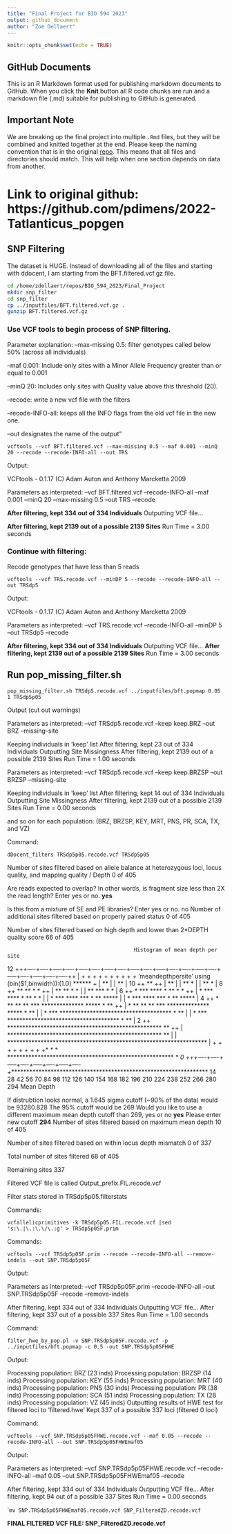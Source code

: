 ```yaml
---
title: "Final Project for BIO 594 2023"
output: github_document
author: "Zoe Dellaert"
---
```


```r
knitr::opts_chunk$set(echo = TRUE)
```

## GitHub Documents

This is an R Markdown format used for publishing markdown documents to GitHub. When you click the **Knit** button all R code chunks are run and a markdown file (.md) suitable for publishing to GitHub is generated.

## Important Note
We are breaking up the final project into multiple `.Rmd` files, but they will be combined and knitted together at the end.  Please keep the naming convention that is in the original [repo](https://github.com/pdimens/2022-Tatlanticus_popgen).
This means that all files and directories should match.  This will help when one section depends on data from another.

# Link to original github: https://github.com/pdimens/2022-Tatlanticus_popgen

## SNP Filtering

The dataset is HUGE. Instead of downloading all of the files and starting with ddocent, I am starting from the BFT.filtered.vcf.gz file.
```bash
cd /home/zdellaert/repos/BIO_594_2023/Final_Project
mkdir snp_filter
cd snp_filter
cp ../inputfiles/BFT.filtered.vcf.gz .
gunzip BFT.filtered.vcf.gz
```

### Use VCF tools to begin process of SNP filtering.

Parameter explanation:
--max-missing 0.5: filter genotypes called below 50% (across all individuals)

--maf 0.001: Include  only  sites  with  a  Minor  Allele Frequency greater than or equal to 0.001

--minQ 20: Includes only sites with Quality value above this threshold (20).

--recode: write a new vcf file with the filters

--recode-INFO-all: keeps all the INFO flags from the old vcf file in the new one.

--out designates the name of the output"

```
vcftools --vcf BFT.filtered.vcf --max-missing 0.5 --maf 0.001 --minQ 20 --recode --recode-INFO-all --out TRS
```

Output:

VCFtools - 0.1.17
(C) Adam Auton and Anthony Marcketta 2009

Parameters as interpreted:
	--vcf BFT.filtered.vcf
	--recode-INFO-all
	--maf 0.001
	--minQ 20
	--max-missing 0.5
	--out TRS
	--recode

**After filtering, kept 334 out of 334 Individuals**
Outputting VCF file...

**After filtering, kept 2139 out of a possible 2139 Sites**
Run Time = 3.00 seconds

### Continue with filtering:

Recode genotypes that have less than 5 reads

```
vcftools --vcf TRS.recode.vcf --minDP 5 --recode --recode-INFO-all --out TRSdp5
```

Output:

VCFtools - 0.1.17
(C) Adam Auton and Anthony Marcketta 2009

Parameters as interpreted:
	--vcf TRS.recode.vcf
	--recode-INFO-all
	--minDP 5
	--out TRSdp5
	--recode

**After filtering, kept 334 out of 334 Individuals**
Outputting VCF file...
**After filtering, kept 2139 out of a possible 2139 Sites**
Run Time = 3.00 seconds

## Run pop_missing_filter.sh
```
pop_missing_filter.sh TRSdp5.recode.vcf ../inputfiles/bft.popmap 0.05 1 TRSdp5p05
```

Output (cut out warnings)

Parameters as interpreted:
	--vcf TRSdp5.recode.vcf
	--keep keep.BRZ
	--out BRZ
	--missing-site

Keeping individuals in 'keep' list
After filtering, kept 23 out of 334 Individuals
Outputting Site Missingness
After filtering, kept 2139 out of a possible 2139 Sites
Run Time = 1.00 seconds

Parameters as interpreted:
	--vcf TRSdp5.recode.vcf
	--keep keep.BRZSP
	--out BRZSP
	--missing-site

 Keeping individuals in 'keep' list
After filtering, kept 14 out of 334 Individuals
Outputting Site Missingness
After filtering, kept 2139 out of a possible 2139 Sites
Run Time = 0.00 seconds

and so on for each population: (BRZ, BRZSP, KEY, MRT, PNS, PR, SCA, TX, and VZ)

Command:
```
dDocent_filters TRSdp5p05.recode.vcf TRSdp5p05
```

Number of sites filtered based on allele balance at heterozygous loci, locus quality, and mapping quality / Depth
 0 of 405

Are reads expected to overlap?  In other words, is fragment size less than 2X the read length?  Enter yes or no.
**yes**

Is this from a mixture of SE and PE libraries? Enter yes or no.
no
Number of additional sites filtered based on properly paired status
 0 of 405

Number of sites filtered based on high depth and lower than 2*DEPTH quality score
 66 of 405

                                             Histogram of mean depth per site

  12 +++----+----+-----+----+-----+----+-----+----+-----+----+-----+----+----+-----+----+-----+----+-----+----+----++
     | +    +    +     +    +     +    +     +    +     +  'meandepthpersite' using (bin($1,binwidth)):(1.0) ****** +
     |                                                                                **                            |
     |                                                                                **                            |
  10 ++                                                                               **                           ++
     |                                                                                **                            |
     |                                                                                **  *                         |
     |                                                                                **  *                         |
   8 ++                                                                          **   **  *      *                 ++
     |                                                                           **   **  *      *                  |
     |                                                                           **   *** *      *                  |
   6 ++                                                                    *     *** **** *      **   * *          ++
     |                                                                     *     *** **** *      **   * *           |
     |                                                                     *     *** **** *** *  ** *****           |
     |                                                                     *     *** **** *** *  ** *****           |
   4 ++                                                           * **    **  ** *** ************** ***** *   **   ++
     |                                                            * **    **  ** *** ************** ***** *   **    |
     |                                                        * *** ************************************* *   **    |
     |                                                        * *** ************************************* *   **    |
   2 ++                                                   *************************************************** **   ++
     |                                                    *************************************************** **    |
     |                                             ******************************************************************
     | +    +    +     +    +     +    +     +    +* *  * ******************************************************* * *
   0 +++----+----+-----+----+-----+----+-----+----+******************************************************************
       14   28   42    56   70    84   98   112  126   140  154   168  182  196   210  224   238  252   266  280   294
                                                       Mean Depth


If distrubtion looks normal, a 1.645 sigma cutoff (~90% of the data) would be 93280.828
The 95% cutoff would be 269
Would you like to use a different maximum mean depth cutoff than 269, yes or no
**yes**
Please enter new cutoff
**294**
Number of sites filtered based on maximum mean depth
 10 of 405

Number of sites filtered based on within locus depth mismatch
 0 of 337

Total number of sites filtered
 68 of 405

Remaining sites
 337

Filtered VCF file is called Output_prefix.FIL.recode.vcf

Filter stats stored in TRSdp5p05.filterstats

Commands:
```
vcfallelicprimitives -k TRSdp5p05.FIL.recode.vcf |sed 's:\.|\.:\.\/\.:g' > TRSdp5p05F.prim
```

Commands:
```
vcftools --vcf TRSdp5p05F.prim --recode --recode-INFO-all --remove-indels --out SNP.TRSdp5p05F
```

Output:

Parameters as interpreted:
	--vcf TRSdp5p05F.prim
	--recode-INFO-all
	--out SNP.TRSdp5p05F
	--recode
	--remove-indels

After filtering, kept 334 out of 334 Individuals
Outputting VCF file...
After filtering, kept 337 out of a possible 337 Sites
Run Time = 1.00 seconds

Command:
```
filter_hwe_by_pop.pl -v SNP.TRSdp5p05F.recode.vcf -p ../inputfiles/bft.popmap -c 0.5 -out SNP.TRSdp5p05FHWE
```

Output:

Processing population: BRZ (23 inds)
Processing population: BRZSP (14 inds)
Processing population: KEY (55 inds)
Processing population: MRT (40 inds)
Processing population: PNS (30 inds)
Processing population: PR (38 inds)
Processing population: SCA (51 inds)
Processing population: TX (28 inds)
Processing population: VZ (45 inds)
Outputting results of HWE test for filtered loci to 'filtered.hwe'
Kept 337 of a possible 337 loci (filtered 0 loci)

Command:
```
vcftools --vcf SNP.TRSdp5p05FHWE.recode.vcf --maf 0.05 --recode --recode-INFO-all --out SNP.TRSdp5p05FHWEmaf05
```

Output:

Parameters as interpreted:
	--vcf SNP.TRSdp5p05FHWE.recode.vcf
	--recode-INFO-all
	--maf 0.05
	--out SNP.TRSdp5p05FHWEmaf05
	--recode


After filtering, kept 334 out of 334 Individuals
Outputting VCF file...
After filtering, kept 94 out of a possible 337 Sites
Run Time = 0.00 seconds

```
mv SNP.TRSdp5p05FHWEmaf05.recode.vcf SNP_FilteredZD.recode.vcf
``

**FINAL FILTERED VCF FILE: SNP_FilteredZD.recode.vcf**